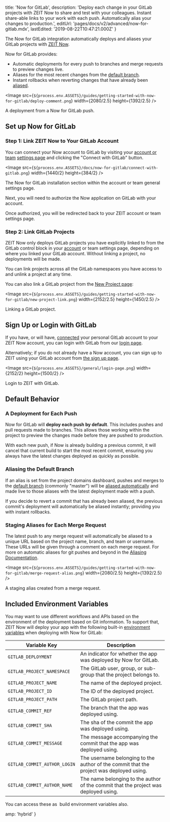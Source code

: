 
  title: 'Now for GitLab',
  description:
    'Deploy each change in your GitLab projects with ZEIT Now to share and test with your colleagues. Instant share-able links to your work with each push. Automatically alias your changes to production.',
  editUrl: 'pages/docs/v2/advanced/now-for-gitlab.mdx',
  lastEdited: '2019-08-22T10:47:21.000Z'
}

The Now for GitLab integration automatically deploys and aliases your GitLab projects with [ZEIT Now](/now).

Now for GitLab provides:

- Automatic deployments for every push to branches and merge requests to preview changes live.
- Aliases for the most recent changes from the [default branch](https://docs.gitlab.com/ee/user/project/repository/branches/#default-branch).
- Instant rollbacks when reverting changes that have already been [aliased](/docs/v2/custom-domains#deploying-with-your-domain).

<Image
  src={`${process.env.ASSETS}/guides/getting-started-with-now-for-gitlab/deploy-comment.png`}
  width={2080/2.5}
  height={1392/2.5}
/>
<Caption style={{marginTop: '-40px'}}>A deployment from a Now for GitLab push.</Caption>

## Set up Now for GitLab

### Step 1: Link ZEIT Now to Your GitLab Account

You can connect your Now account to GitLab by visiting your [account or team](/docs/v2/advanced/platform/users-and-teams) [settings page](/account) and clicking the "Connect with GitLab" button.

<Image
src={`${process.env.ASSETS}/docs/now-for-gitlab/connect-with-gitlab.png`}
width={1440/2}
height={384/2}
/>
<Caption>The Now for GitLab installation section within the account or team general settings page.</Caption>

Next, you will need to authorize the Now application on GitLab with your account.

Once authorized, you will be redirected back to your ZEIT account or team settings page.

### Step 2: Link GitLab Projects

ZEIT Now only deploys GitLab projects you have explicitly linked to from the GitLab control block in your [account](/account) or team settings page, depending on where you linked your GitLab account. Without linking a project, no deployments will be made.

You can link projects across all the GitLab namespaces you have access to and unlink a project at any time.

You can also link a GitLab project from the [New Project page](/new):

<Image
  src={`${process.env.ASSETS}/guides/getting-started-with-now-for-gitlab/new-project-link.png`}
  width={2152/2.5}
  height={1450/2.5}
/>
<Caption style={{marginTop: '-64px'}}>Linking a GitLab project.</Caption>

## Sign Up or Login with GitLab

If you have, or will have, [connected](#step-1:-link-now-to-your-gitlab-account) your personal GitLab account to your ZEIT Now account, you can login with GitLab from our [login page](/login).

Alternatively; if you do not already have a Now account, you can sign up to ZEIT using your GitLab account from [the sign up page](/signup).

<Image
  src={`${process.env.ASSETS}/general/login-page.png`}
  width={2152/2}
  height={1500/2}
/>
<Caption>Login to ZEIT with GitLab.</Caption>

## Default Behavior

### A Deployment for Each Push

Now for GitLab will **deploy each push by default**. This includes pushes and pull requests made to branches. This allows those working within the project to preview the changes made before they are pushed to production.

With each new push, if Now is already building a previous commit, it will cancel that current build to start the most recent commit, ensuring you always have the latest changes deployed as quickly as possible.

### Aliasing the Default Branch

If an alias is set from the project domains dashboard, pushes and merges to the [default branch](https://docs.gitlab.com/ee/user/project/repository/branches/#default-branch) (commonly "master") will be [aliased automatically](/docs/v2/custom-domains#deploying-with-your-domain) and made live to those aliases with the latest deployment made with a push.

If you decide to revert a commit that has already been aliased, the previous commit's deployment will automatically be aliased instantly; providing you with instant rollbacks.

### Staging Aliases for Each Merge Request

The latest push to any merge request will automatically be aliased to a unique URL based on the project name, branch, and team or username. These URLs will be given through a comment on each merge request. For more on automatic aliases for git pushes and beyond in the [Aliasing Documentation](/docs/v2/custom-domains#deploying-with-your-domain).

<Image
  src={`${process.env.ASSETS}/guides/getting-started-with-now-for-gitlab/merge-request-alias.png`}
  width={2080/2.5}
  height={1392/2.5}
/>
<Caption style={{marginTop: '-40px'}}>A staging alias created from a merge request.</Caption>

## Included Environment Variables

You may want to use different workflows and APIs based on the environment of the deployment based on Git information. To support that, ZEIT Now will deploy your app with the following built-in [environment variables](/docs/v2/serverless-functions/env-and-secrets) when deploying with Now for GitLab:

| Variable Key                 | Description                                                                             |
| ---------------------------- | --------------------------------------------------------------------------------------- |
| `GITLAB_DEPLOYMENT`          | An indicator for whether the app was deployed by Now for GitLab.                        |
| `GITLAB_PROJECT_NAMESPACE`   | The GitLab user, group, or sub-group that the project belongs to.                       |
| `GITLAB_PROJECT_NAME`        | The name of the deployed project.                                                       |
| `GITLAB_PROJECT_ID`          | The ID of the deployed project.                                                         |
| `GITLAB_PROJECT_PATH`        | The GitLab project path.                                                                |
| `GITLAB_COMMIT_REF`          | The branch that the app was deployed using.                                             |
| `GITLAB_COMMIT_SHA`          | The sha of the commit the app was deployed using.                                       |
| `GITLAB_COMMIT_MESSAGE`      | The message accompanying the commit that the app was deployed using.                    |
| `GITLAB_COMMIT_AUTHOR_LOGIN` | The username belonging to the author of the commit that the project was deployed using. |
| `GITLAB_COMMIT_AUTHOR_NAME`  | The name belonging to the author of the commit that the project was deployed using.     |

<Note>
  You can access these as 
  <GenericLink href="https://zeit.co/docs/v2/build-step#using-environment-variables-and-secrets">
    build environment variables
  </GenericLink> also.
</Note>


  amp: 'hybrid'
}
